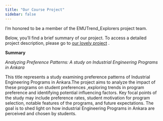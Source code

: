 ```yaml
---
title: "Our Course Project"
sidebar: false 
---
```


I'm honored to be a member of the EMUTrend_Explorers project team.

Below, you'll find a brief summary of our project. To access a detailed project description, please go to [our lovely project](https://github.com/emu-hacettepe-analytics/emu430-fall2023-team-emutrend_explorers) .

**Summary**

*Analyzing Preference Patterns: A study on Industrial Engineering Programs in Ankara*

This title represents a study examining preference patterns of Industrial Engineering Programs in Ankara.The project aims to analyze the impact of these programs on student preferences ,exploring trends in program preference and identifying potential influencing factors. Key focal points of the study may include preference rates, student motivation for program selection, notable features of the programs, and future expectations. The goal is to shed light on how industrial Engineering Programs in Ankara are perceived and chosen by students.
